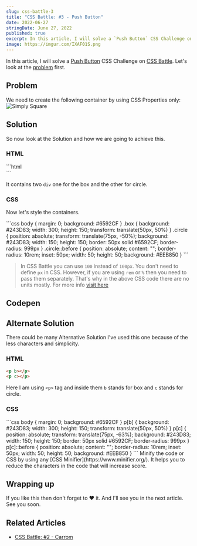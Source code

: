 ```yaml
---
slug: css-battle-3
title: "CSS Battle: #3 - Push Button"
date: 2022-06-27
stringDate: June 27, 2022
published: true
excerpt: In this article, I will solve a `Push Button` CSS Challenge on CSS Battle.
image: https://imgur.com/IXAF01S.png
---
```


In this article, I will solve a [Push Button](https://cssbattle.dev/play/3) CSS Challenge on [CSS Battle](https://cssbattle.dev/). Let's look at the [problem](https://cssbattle.dev/play/3) first.

## Problem

We need to create the following container by using CSS Properties only:
![Simply Square](https://cssbattle.dev/targets/3.png)

## Solution

So now look at the Solution and how we are going to achieve this.

### HTML

<CodeTitle title="index.html" lang="html" />
```html
<div class="box"></div>
<div class="circle"></div>
```

It contains two `div` one for the box and the other for circle.

### CSS

Now let's style the containers.

<CodeTitle title="styles.css" lang="css"/>
```css
body {
  margin: 0;
  background: #6592CF
}
.box {
  background: #243D83;
  width: 300;
  height: 150;
  transform: translate(50px, 50%)
}
.circle {
  position: absolute;
  transform: translate(75px, -50%);
  background: #243D83;
  width: 150;
  height: 150;
  border: 50px solid #6592CF;
  border-radius: 999px
}
.circle::before {
  position: absolute;
  content: "";
  border-radius: 10rem;
  inset: 50px;
  width: 50;
  height: 50;
  background: #EEB850
}
```

> In CSS Battle you can use `100` instead of `100px`. You don't need to define `px` in CSS. However, if you are using `rem` or `%` then you need to pass them separately. That's why in the above CSS code there are no units mostly. For more info [visit here](https://cssbattle.dev/tips)

## Codepen

<Codepen id="abWdXJJ" />

## Alternate Solution

There could be many Alternative Solution I've used this one because of the less characters and simplicity.

### HTML

<CodeTitle title="index.html" lang="html" />

```html
<p b></p>
<p c></p>
```

Here I am using `<p>` tag and inside them `b` stands for box and `c` stands for circle.

### CSS

<CodeTitle title="styles.css" lang="css"/>
```css
body {
  margin: 0;
  background: #6592CF
}
p[b] {
  background: #243D83;
  width: 300;
  height: 150;
  transform: translate(50px, 50%)
}
p[c] {
  position: absolute;
  transform: translate(75px, -63%);
  background: #243D83;
  width: 150;
  height: 150;
  border: 50px solid #6592CF;
  border-radius: 999px
}
p[c]::before {
  position: absolute;
  content: "";
  border-radius: 10rem;
  inset: 50px;
  width: 50;
  height: 50;
  background: #EEB850
}
```

<Tip>
  Minify the code or CSS by using any [CSS Minifier](https://www.minifier.org/).
  It helps you to reduce the characters in the code that will increase score.
</Tip>

## Wrapping up

If you like this then don't forget to ❤️ it. And I'll see you in the next article. See you soon.

## Related Articles

- [CSS Battle: #2 - Carrom](blogs/css-battle-2)
